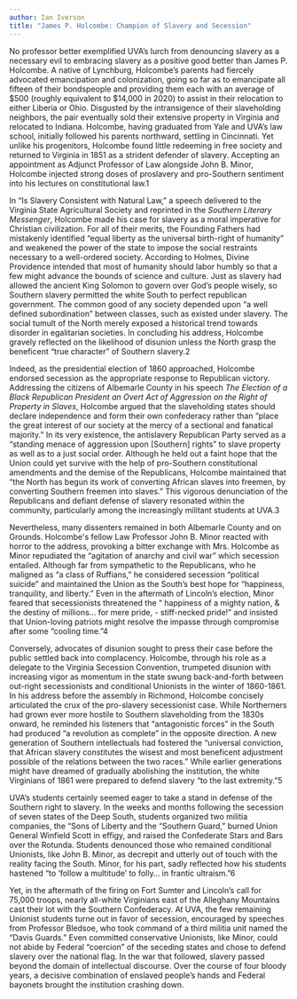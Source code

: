 ```yaml
---
author: Ian Iverson
title: "James P. Holcombe: Champion of Slavery and Secession"
---
```

No professor better exemplified UVA’s lurch from denouncing slavery as a necessary evil to embracing slavery as a positive good better than James P. Holcombe. A native of Lynchburg, Holcombe’s parents had fiercely advocated emancipation and colonization, going so far as to emancipate all fifteen of their bondspeople and providing them each with an average of $500 (roughly equivalent to $14,000 in 2020) to assist in their relocation to either Liberia or Ohio. Disgusted by the intransigence of their slaveholding neighbors, the pair eventually sold their extensive property in Virginia and relocated to Indiana. Holcombe, having graduated from Yale and UVA’s law school, initially followed his parents northward, settling in Cincinnati. Yet unlike his progenitors, Holcombe found little redeeming in free society and returned to Virginia in 1851 as a strident defender of slavery. Accepting an appointment as Adjunct Professor of Law alongside John B. Minor, Holcombe injected strong doses of proslavery and pro-Southern sentiment into his lectures on constitutional law.1

In “Is Slavery Consistent with Natural Law,” a speech delivered to the Virginia State Agricultural Society and reprinted in the _Southern Literary Messenger_, Holcombe made his case for slavery as a moral imperative for Christian civilization. For all of their merits, the Founding Fathers had mistakenly identified “equal liberty as the universal birth-right of humanity” and weakened the power of the state to impose the social restraints necessary to a well-ordered society. According to Holmes, Divine Providence intended that most of humanity should labor humbly so that a few might advance the bounds of science and culture. Just as slavery had allowed the ancient King Solomon to govern over God’s people wisely, so Southern slavery permitted the white South to perfect republican government. The common good of any society depended upon “a well defined subordination” between classes, such as existed under slavery. The social tumult of the North merely exposed a historical trend towards disorder in egalitarian societies. In concluding his address, Holcombe gravely reflected on the likelihood of disunion unless the North grasp the beneficent “true character” of Southern slavery.2

Indeed, as the presidential election of 1860 approached, Holcombe endorsed secession as the appropriate response to Republican victory. Addressing the citizens of Albemarle County in his speech _The Election of a Black Republican President an Overt Act of Aggression on the Right of Property in Slaves_, Holcombe argued that the slaveholding states should declare independence and form their own confederacy rather than “place the great interest of our society at the mercy of a sectional and fanatical majority.” In its very existence, the antislavery Republican Party served as a “standing menace of aggression upon \[Southern\] rights” to slave property as well as to a just social order. Although he held out a faint hope that the Union could yet survive with the help of pro-Southern constitutional amendments and the demise of the Republicans, Holcombe maintained that “the North has begun its work of converting African slaves into freemen, by converting Southern freemen into slaves.” This vigorous denunciation of the Republicans and defiant defense of slavery resonated within the community, particularly among the increasingly militant students at UVA.3

Nevertheless, many dissenters remained in both Albemarle County and on Grounds. Holcombe's fellow Law Professor John B. Minor reacted with horror to the address, provoking a bitter exchange with Mrs. Holcombe as Minor repudiated the “agitation of anarchy and civil war” which secession entailed. Although far from sympathetic to the Republicans, who he maligned as “a class of Ruffians,” he considered secession “political suicide” and maintained the Union as the South’s best hope for “happiness, tranquility, and liberty.” Even in the aftermath of Lincoln’s election, Minor feared that secessionists threatened the “ happiness of a mighty nation, & the destiny of millions... for mere pride, - stiff-necked pride!” and insisted that Union-loving patriots might resolve the impasse through compromise after some “cooling time.”4

Conversely, advocates of disunion sought to press their case before the public settled back into complacency. Holcombe, through his role as a delegate to the Virginia Secession Convention, trumpeted disunion with increasing vigor as momentum in the state swung back-and-forth between out-right secessionists and conditional Unionists in the winter of 1860-1861. In his address before the assembly in Richmond, Holcombe concisely articulated the crux of the pro-slavery secessionist case. While Northerners had grown ever more hostile to Southern slaveholding from the 1830s onward, he reminded his listeners that “antagonistic forces” in the South had produced “a revolution as complete” in the opposite direction. A new generation of Southern intellectuals had fostered the “universal conviction, that African slavery constitutes the wisest and most beneficent adjustment possible of the relations between the two races.” While earlier generations might have dreamed of gradually abolishing the institution, the white Virginians of 1861 were prepared to defend slavery “to the last extremity.”5

UVA’s students certainly seemed eager to take a stand in defense of the Southern right to slavery. In the weeks and months following the secession of seven states of the Deep South, students organized two militia companies, the “Sons of Liberty and the “Southern Guard,” burned Union General Winfield Scott in effigy, and raised the Confederate Stars and Bars over the Rotunda. Students denounced those who remained conditional Unionists, like John B. Minor, as decrepit and utterly out of touch with the reality facing the South. Minor, for his part, sadly reflected how his students hastened “to ‘follow a multitude’ to folly… in frantic ultraism.”6

Yet, in the aftermath of the firing on Fort Sumter and Lincoln’s call for 75,000 troops, nearly all-white Virginians east of the Alleghany Mountains cast their lot with the Southern Confederacy. At UVA, the few remaining Unionist students turne out in favor of secession, encouraged by speeches from Professor Bledsoe, who took command of a third militia unit named the “Davis Guards.” Even committed conservative Unionists, like Minor, could not abide by Federal “coercion” of the seceding states and chose to defend slavery over the national flag. In the war that followed, slavery passed beyond the domain of intellectual discourse. Over the course of four bloody years, a decisive combination of enslaved people’s hands and Federal bayonets brought the institution crashing down.
